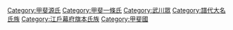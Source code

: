 [[Category:甲斐源氏|Category:甲斐源氏]]
[[Category:甲斐一條氏|Category:甲斐一條氏]]
[[Category:武川眾|Category:武川眾]]
[[Category:譜代大名氏族|Category:譜代大名氏族]]
[[Category:江戶幕府旗本氏族|Category:江戶幕府旗本氏族]]
[[Category:甲斐國|Category:甲斐國]]